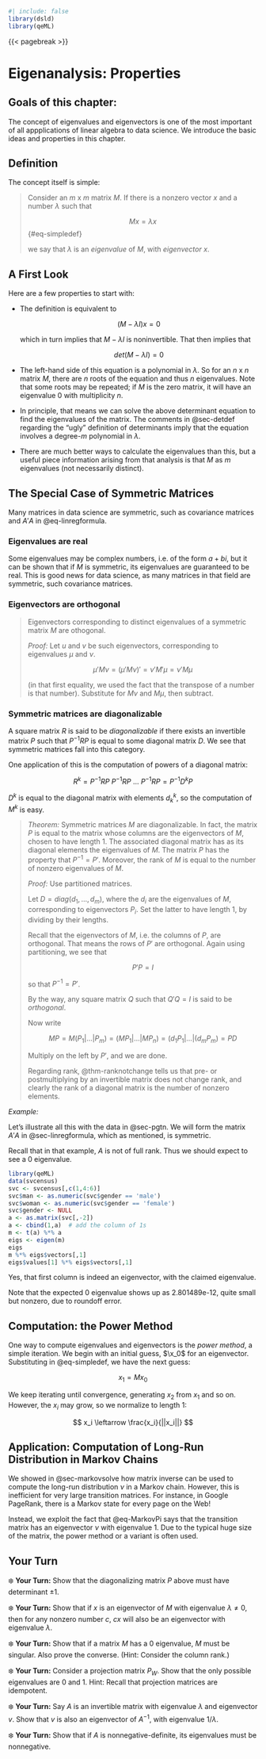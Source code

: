 
```r
#| include: false
library(dsld)
library(qeML)
```

{{< pagebreak >}}

# Eigenanalysis: Properties 

::: {.callout-note}

## Goals of this chapter:

The concept of eigenvalues and eigenvectors is one of the most important
of all appplications of linear algebra to data science. We introduce the
basic ideas and properties in this chapter. 

:::

## Definition

The concept itself is simple:

<blockquote>

Consider an $m \textrm{ x } m$ matrix $M$. If there is a nonzero vector
$x$ and a number $\lambda$ such that

$$
Mx = \lambda x
$${#eq-simpledef}

we say that $\lambda$ is an *eigenvalue* of $M$, with *eigenvector*
$x$.
  
</blockquote>

## A First Look

Here are a few properties to start with:

* The definition is equivalent to

  $$
  (M - \lambda I) x = 0
  $$

  which in turn implies that $M - \lambda I$ is noninvertible. That
  then implies that 

  $$
  det(M - \lambda I) = 0
  $$

* The left-hand side of this equation is a polynomial in $\lambda$. So
  for an $n \textrm{ x } n$ matrix $M$, there are $n$ roots of the
  equation and thus $n$ eigenvalues. Note that some roots may be
  repeated; if $M$ is the zero matrix, it will have an eigenvalue $0$
  with multiplicity $n$.

* In principle, that means we can solve the above determinant equation
  to find the eigenvalues of the matrix. The comments in @sec-detdef
  regarding the "ugly" definition of determinants imply that the
  equation involves a degree-$m$ polynomial in $\lambda$.

* There are much better ways to calculate the eigenvalues than this, but
  a useful piece information arising from that analysis is that $M$ as
  $m$ eigenvalues (not necessarily distinct).  

## The Special Case of Symmetric Matrices

Many matrices in data science are symmetric, such as covariance matrices
and $A'A$ in @eq-linregformula. 

### Eigenvalues are real

Some eigenvalues may be complex numbers, i.e. of the form $a+bi$, but it
can be shown that if $M$ is symmetric, its eigenvalues are guaranteed to
be real. This is good news for data science, as many matrices in that
field are symmetric, such covariance matrices.

### Eigenvectors are orthogonal

<blockquote>

Eigenvectors corresponding to distinct eigenvalues of a symmetric matrix
$M$ are othogonal.

*Proof:* Let $u$ and $v$ be such eigenvectors, corresponding to
eigenvalues $\mu$ and $\nu$.

$$
\mu' M \nu = (\mu' M \nu)' = \nu' M' \mu = \nu' M \mu
$$

(in that first equality, we used the fact that the transpose of a number
is that number). Substitute for $M\nu$ and $M\mu$, then subtract.

</blockquote>

### Symmetric matrices are diagonalizable{#sec-diagonalizable}

A square matrix $R$ is said to be *diagonalizable* if there exists an
invertible matrix $P$ such that $P^{-1}RP$ is equal to some diagonal
matrix $D$. We see that symmetric matrices fall into this category.

One application of this is the computation of powers of a diagonal
matrix:

$$
R^k = P^{-1}RP ~ P^{-1}RP ~ ... ~ P^{-1}RP = P^{-1}D^kP
$$

$D^k$ is equal to the diagonal matrix with elements $d_k^k$, so the
computation of $M^k$ is easy.

<blockquote>

*Theorem:* Symmetric matrices $M$ are diagonalizable. In fact, the
matrix $P$ is equal to the matrix whose columns are the eigenvectors of
$M$, chosen to have length 1. The associated diagonal matrix has as its
diagonal elements the eigenvalues of $M$. The matrix $P$ has the
property that $P^{-1} = P'$.  Moreover, the rank of $M$ is equal to the
number of nonzero eigenvalues of $M$.

*Proof:* Use partitioned matrices. 

Let $D = diag(d_1,...,d_m)$, where the $d_i$ are the eigenvalues of $M$,
corresponding to eigenvectors $P_i$. Set the latter to have length 1,
by dividing by their lengths.  

Recall that the eigenvectors of $M$, i.e. the columns of $P$, are
orthogonal. That means the rows of $P'$ are orthogonal. Again using
partitioning, we see that 

$$
P'P = I
$$

so that $P^{-1} = P'$.

By the way, any square matrix $Q$ such that $Q'Q = I$ is said to be
*orthogonal*.

Now write

$$
MP = M(P_1 | ... | P_m) = (MP_1 | ... | MP_n) =
(d_1 P_1 | ... | (d_m P_m) = PD
$$

Multiply on the left by $P'$, and we are done.

Regarding rank, @thm-ranknotchange tells us that pre- or postmultiplying
by an invertible matrix does not change rank, and clearly the rank of a
diagonal matrix is the number of nonzero elements.

</blockquote>

*Example:*

Let's illustrate all this with the data in @sec-pgtn. We will form the
matrix $A'A$ in @sec-linregformula, which as mentioned, is symmetric.

Recall that in that example, $A$ is not of full rank. Thus we should
expect to see a 0 eigenvalue.

```r
library(qeML)
data(svcensus)
svc <- svcensus[,c(1,4:6)]
svc$man <- as.numeric(svc$gender == 'male')
svc$woman <- as.numeric(svc$gender == 'female')
svc$gender <- NULL
a <- as.matrix(svc[,-2])
a <- cbind(1,a)  # add the column of 1s
m <- t(a) %*% a
eigs <- eigen(m)
eigs
m %*% eigs$vectors[,1]
eigs$values[1] %*% eigs$vectors[,1]
```

Yes, that first column is indeed an eigenvector, with the claimed eigenvalue. 

Note that the expected 0 eigenvalue shows up as 2.801489e-12, quite
small but nonzero, due to roundoff error.

## Computation: the Power Method

One way to compute eigenvalues and eigenvectors is the *power method*, a
simple iteration. We begin with an initial guess, $\x_0$ for an
eigenvector. Substituting in @eq-simpledef, we have the next guess:

$$
x_1 = M x_0
$$

We keep iterating until convergence, generating $x_2$ from $x_1$ and so
on. However, the $x_i$ may grow, so we normalize to length 1:

$$
x_i \leftarrow \frac{x_i}{||x_i||}
$$

## Application: Computation of Long-Run Distribution in Markov Chains

We showed in @sec-markovsolve how matrix inverse can be used to compute
the long-run distribution $\nu$ in a Markov chain. However, this is
inefficient for very large transition matrices. For instance, in Google
PageRank, there is a Markov state for every page on the Web!

Instead, we exploit the fact that @eq-MarkovPi says that the transition
matrix has an eigenvector $\nu$ with eigenvalue 1.  Due to the typical
huge size of the matrix, the power method or a variant is often used.

## Your Turn

❄️  **Your Turn:** Show that the diagonalizing matrix $P$ above must
have determinant $\pm 1$.

❄️  **Your Turn:** Show that if $x$ is an eigenvector of $M$ with
eigenvalue $\lambda \neq 0$, then for any nonzero number $c$, $cx$ will
also be an eigenvector with eigenvalue $\lambda$.

❄️  **Your Turn:** Show that if a matrix $M$ has a 0 eigenvalue, $M$
must be singular. Also prove the converse. (Hint: Consider the column
rank.)

❄️  **Your Turn:** Consider a projection matrix $P_W$. Show that the only
possible eigenvalues are 0 and 1. Hint: Recall that projection matrices
are idempotent.

❄️  **Your Turn:** Say $A$ is an invertible matrix with eigenvalue
$\lambda$ and eigenvector $v$. Show that $v$ is also an eigenvector of
$A^{-1}$, with eigenvalue $1/\lambda$.

❄️  **Your Turn:** Show that if $A$ is nonnegative-definite, its
eigenvalues must be nonnegative.

